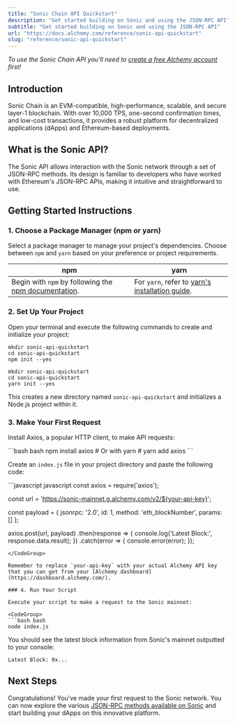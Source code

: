 ```yaml
---
title: "Sonic Chain API Quickstart"
description: "Get started building on Sonic and using the JSON-RPC API"
subtitle: "Get started building on Sonic and using the JSON-RPC API"
url: "https://docs.alchemy.com/reference/sonic-api-quickstart"
slug: "reference/sonic-api-quickstart"
---
```


*To use the Sonic Chain API you'll need to [create a free Alchemy account](https://dashboard.alchemy.com/signup) first!*

## Introduction

Sonic Chain is an EVM-compatible, high-performance, scalable, and secure layer-1 blockchain. With over 10,000 TPS, one-second confirmation times, and low-cost transactions, it provides a robust platform for decentralized applications (dApps) and Ethereum-based deployments.

## What is the Sonic API?

The Sonic API allows interaction with the Sonic network through a set of JSON-RPC methods. Its design is familiar to developers who have worked with Ethereum's JSON-RPC APIs, making it intuitive and straightforward to use.

## Getting Started Instructions

### 1. Choose a Package Manager (npm or yarn)

Select a package manager to manage your project's dependencies. Choose between `npm` and `yarn` based on your preference or project requirements.

| npm                                                                                                                       | yarn                                                                                                |
| ------------------------------------------------------------------------------------------------------------------------- | --------------------------------------------------------------------------------------------------- |
| Begin with `npm` by following the [npm documentation](https://docs.npmjs.com/downloading-and-installing-node-js-and-npm). | For `yarn`, refer to [yarn's installation guide](https://classic.yarnpkg.com/lang/en/docs/install). |

### 2. Set Up Your Project

Open your terminal and execute the following commands to create and initialize your project:

```shell
mkdir sonic-api-quickstart
cd sonic-api-quickstart
npm init --yes
```

```shell
mkdir sonic-api-quickstart
cd sonic-api-quickstart
yarn init --yes
```

This creates a new directory named `sonic-api-quickstart` and initializes a Node.js project within it.

### 3. Make Your First Request

Install Axios, a popular HTTP client, to make API requests:

<CodeGroup>
  ```bash bash
  npm install axios
  # Or with yarn
  # yarn add axios
  ```
</CodeGroup>

Create an `index.js` file in your project directory and paste the following code:

<CodeGroup>
  ```javascript javascript
  const axios = require('axios');

  const url = 'https://sonic-mainnet.g.alchemy.com/v2/${your-api-key}';

  const payload = {
    jsonrpc: '2.0',
    id: 1,
    method: 'eth_blockNumber',
    params: []
  };

  axios.post(url, payload)
    .then(response => {
      console.log('Latest Block:', response.data.result);
    })
    .catch(error => {
      console.error(error);
    });
  ```
</CodeGroup>

Remember to replace `your-api-key` with your actual Alchemy API key that you can get from your [Alchemy dashboard](https://dashboard.alchemy.com/).

### 4. Run Your Script

Execute your script to make a request to the Sonic mainnet:

<CodeGroup>
  ```bash bash
  node index.js
  ```
</CodeGroup>

You should see the latest block information from Sonic's mainnet outputted to your console:

```shell
Latest Block: 0x...
```

## Next Steps

Congratulations! You've made your first request to the Sonic network. You can now explore the various [JSON-RPC methods available on Sonic](/reference/sonic-api-endpoints) and start building your dApps on this innovative platform.

